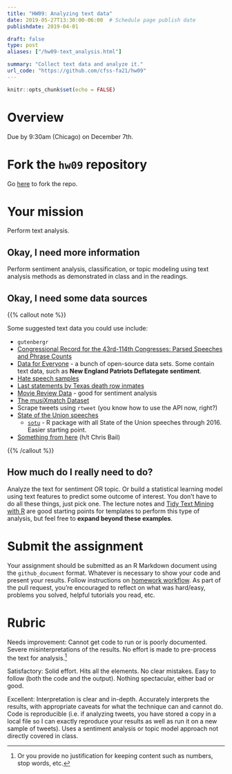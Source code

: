 ```yaml
---
title: "HW09: Analyzing text data"
date: 2019-05-27T13:30:00-06:00  # Schedule page publish date
publishdate: 2019-04-01

draft: false
type: post
aliases: ["/hw09-text_analysis.html"]

summary: "Collect text data and analyze it."
url_code: "https://github.com/cfss-fa21/hw09"
---
```


```r
knitr::opts_chunk$set(echo = FALSE)
```

# Overview

Due by 9:30am (Chicago) on December 7th.

# Fork the `hw09` repository

Go [here](https://github.com/cfss-fa21/hw09) to fork the repo.

# Your mission

Perform text analysis.

## Okay, I need more information

Perform sentiment analysis, classification, or topic modeling using text analysis methods as demonstrated in class and in the readings.

## Okay, I need some data sources

{{% callout note %}}

Some suggested text data you could use include:

* `gutenbergr`
* [Congressional Record for the 43rd-114th Congresses: Parsed Speeches and Phrase Counts](https://data.stanford.edu/congress_text)
* [Data for Everyone](https://www.figure-eight.com/data-for-everyone/) - a bunch of open-source data sets. Some contain text data, such as **New England Patriots Deflategate sentiment**.
* [Hate speech samples](https://github.com/t-davidson/hate-speech-and-offensive-language)
* [Last statements by Texas death row inmates](https://www.tdcj.texas.gov/death_row/dr_executed_offenders.html)
* [Movie Review Data](http://www.cs.cornell.edu/people/pabo/movie-review-data/) - good for sentiment analysis
* [The musiXmatch Dataset](http://millionsongdataset.com/musixmatch/)
* Scrape tweets using `rtweet` (you know how to use the API now, right?)
* [State of the Union speeches](http://www.presidency.ucsb.edu/sou.php)
    * [`sotu`](https://github.com/statsmaths/sotu) - R package with all State of the Union speeches through 2016. Easier starting point.
* [Something from here](https://docs.google.com/spreadsheets/d/1I7cvuCBQxosQK2evTcdL3qtglaEPc0WFEs6rZMx-xiE/edit#gid=0) (h/t Chris Bail)

{{% /callout %}}

## How much do I really need to do?

Analyze the text for sentiment OR topic. Or build a statistical learning model using text features to predict some outcome of interest. You don't have to do all these things, just pick one. The lecture notes and [Tidy Text Mining with R](http://tidytextmining.com/) are good starting points for templates to perform this type of analysis, but feel free to **expand beyond these examples**.

# Submit the assignment

Your assignment should be submitted as an R Markdown document using the `github_document` format. Whatever is necessary to show your code and present your results. Follow instructions on [homework workflow](/faq/homework-guidelines/#homework-workflow). As part of the pull request, you're encouraged to reflect on what was hard/easy, problems you solved, helpful tutorials you read, etc.

# Rubric

Needs improvement: Cannot get code to run or is poorly documented. Severe misinterpretations of the results. No effort is made to pre-process the text for analysis.^[Or you provide no justification for keeping content such as numbers, stop words, etc.]

Satisfactory: Solid effort. Hits all the elements. No clear mistakes. Easy to follow (both the code and the output). Nothing spectacular, either bad or good.

Excellent: Interpretation is clear and in-depth. Accurately interprets the results, with appropriate caveats for what the technique can and cannot do. Code is reproducible (i.e. if analyzing tweets, you have stored a copy in a local file so I can exactly reproduce your results as well as run it on a new sample of tweets). Uses a sentiment analysis or topic model approach not directly covered in class.
